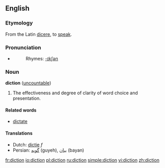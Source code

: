 ==English==

===Etymology===
From the Latin [[dicere]], to [[speak]].

===Pronunciation===
*{{audio|en-us-diction.ogg|Audio (US)}}
*:Rhymes: [[Rhymes:English:-ɪkʃən|-ɪkʃən]]

===Noun===
'''diction''' ([[uncountable]])

#The effectiveness and degree of clarity of word choice and presentation.

==== Related words ====
*[[dictate]]

==== Translations ====
*Dutch: [[dictie]] ''f''
*Persian: [[گویه]] (guyeh), [[بیان]] (bayan)

[[fr:diction]]
[[io:diction]]
[[pl:diction]]
[[ru:diction]]
[[simple:diction]]
[[vi:diction]]
[[zh:diction]]